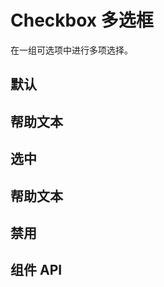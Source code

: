 

# Checkbox 多选框

在一组可选项中进行多项选择。

## 默认

<Canvas>
  <Story of={CheckboxStories.Default} />
</Canvas>


## 帮助文本

<Canvas>
  <Story of={CheckboxStories.Default} />
</Canvas>



## 选中

<Canvas>
  <Story of={CheckboxStories.Checked} />
</Canvas>

## 帮助文本

<Canvas>
  <Story of={CheckboxStories.HelpText} />
</Canvas>

## 禁用

<Canvas>
  <Story of={CheckboxStories.Disabled} />
</Canvas>



## 组件 API

<ArgsTable />